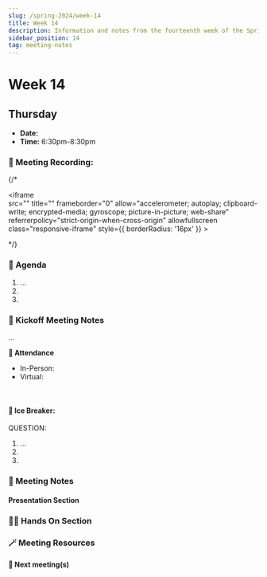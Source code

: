 ```yaml
---
slug: /spring-2024/week-14
title: Week 14
description: Information and notes from the fourteenth week of the Spring 2025 semester for the UMass Lowell Cloud Computing Club. 
sidebar_position: 14
tag: meeting-notes
---
```


# Week 14

## Thursday

- **Date:** 
- **Time:** 6:30pm-8:30pm

### 🎥 Meeting Recording:
{/* <div class="iframe-container">
    <iframe  
        src="" 
        title="" 
        frameborder="0" 
        allow="accelerometer; autoplay; clipboard-write; encrypted-media; gyroscope; picture-in-picture; web-share" 
        referrerpolicy="strict-origin-when-cross-origin" 
        allowfullscreen
        class="responsive-iframe"
        style={{
            borderRadius: '16px'
        }}
    >
    </iframe>
</div> */}


### 🚩 Agenda
1. ...
2. 
3. 

### 📓 Kickoff Meeting Notes
...
<br/>

**📄 Attendance**
- In-Person: 
- Virtual: 
<br/>

#### 🧊 Ice Breaker:
QUESTION:
1. ...
2. 
3. 


### 📓 Meeting Notes

#### Presentation Section

### 🧑‍💻 Hands On Section

### 🪄 Meeting Resources

#### 🚀 Next meeting(s)

